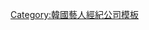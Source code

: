 {{Navbox
|name   = Tanentertainment
|title  = [http://www.tanentertainment.co.kr/ 탄 Entertainment]
|state  = autocollapse
|listclass = hlist
|group1 = 旗下藝人
|list1  =
* [[丁奎秀]]
* [[李漢偉]]
* [[周錫泰]]
* {{link-ko|徐鎮元|서진원}}
* {{link-ko|洪書俊|홍서준}}
}}
<noinclude>
[[Category:韓國藝人經紀公司模板]]
</noinclude>